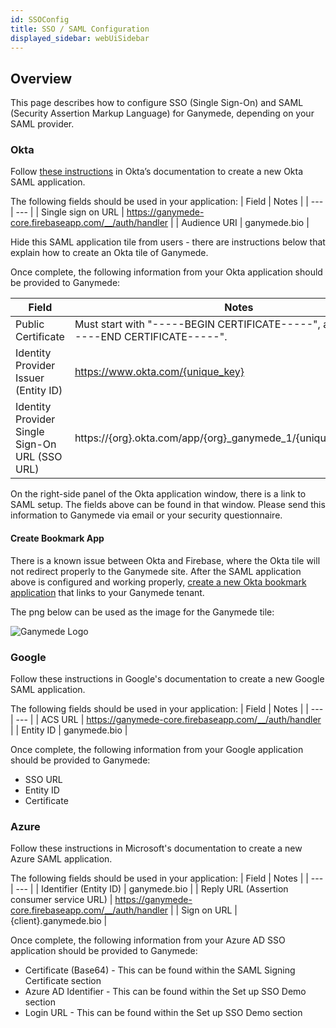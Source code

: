 ```yaml
---
id: SSOConfig
title: SSO / SAML Configuration
displayed_sidebar: webUiSidebar
---
```


## Overview

This page describes how to configure SSO (Single Sign-On) and SAML (Security Assertion Markup Language) for Ganymede, depending on your SAML provider. 

### Okta

Follow [these instructions](https://help.okta.com/oag/en-us/Content/Topics/Access-Gateway/add-app-saml-pass-thru-add-okta.htm) in Okta’s documentation to create a new Okta SAML application.

The following fields should be used in your application:
| Field | Notes |
| --- | --- |
| Single sign on URL | https://ganymede-core.firebaseapp.com/__/auth/handler |
| Audience URI | ganymede.bio |

Hide this SAML application tile from users - there are instructions below that explain how to create an Okta tile of Ganymede.

Once complete, the following information from your Okta application should be provided to Ganymede: 

| Field | Notes |
| --- | --- |
| Public Certificate | Must start with "-----BEGIN CERTIFICATE-----", and end with "-----END CERTIFICATE-----". |
| Identity Provider Issuer (Entity ID) | https://www.okta.com/{unique_key} |
| Identity Provider Single Sign-On URL (SSO URL) | https://\{org\}.okta.com/app/\{org\}_ganymede_1/\{unique_key\}/sso/saml |

On the right-side panel of the Okta application window, there is a link to SAML setup. The fields above can be found in that window. Please send this information to Ganymede via email or your security questionnaire.

#### Create Bookmark App

There is a known issue between Okta and Firebase, where the Okta tile will not redirect properly to the Ganymede site. After the SAML application above is configured and working properly, [create a new Okta bookmark application](https://help.okta.com/oie/en-us/Content/Topics/Apps/apps-create-bookmark.htm) that links to your Ganymede tenant.  

The png below can be used as the image for the Ganymede tile:

<img alt="Ganymede Logo" src="https://storage.cloud.google.com/ganymede-bio-website/public/logo/Ganymede_logo-02.png" />

### Google

Follow these instructions in Google's documentation to create a new Google SAML application.

The following fields should be used in your application:
| Field | Notes |
| --- | --- |
| ACS URL | https://ganymede-core.firebaseapp.com/__/auth/handler |
| Entity ID | ganymede.bio |

Once complete, the following information from your Google application should be provided to Ganymede: 

- SSO URL
- Entity ID
- Certificate

### Azure

Follow these instructions in Microsoft's documentation to create a new Azure SAML application.

The following fields should be used in your application:
| Field | Notes |
| --- | --- |
| Identifier (Entity ID) | ganymede.bio |
| Reply URL (Assertion consumer service URL) | https://ganymede-core.firebaseapp.com/__/auth/handler |
| Sign on URL | \{client\}.ganymede.bio |

Once complete, the following information from your Azure AD SSO application should be provided to Ganymede: 

- Certificate (Base64) - This can be found within the SAML Signing Certificate section
- Azure AD Identifier - This can be found within the Set up SSO Demo section
- Login URL - This can be found within the Set up SSO Demo section
